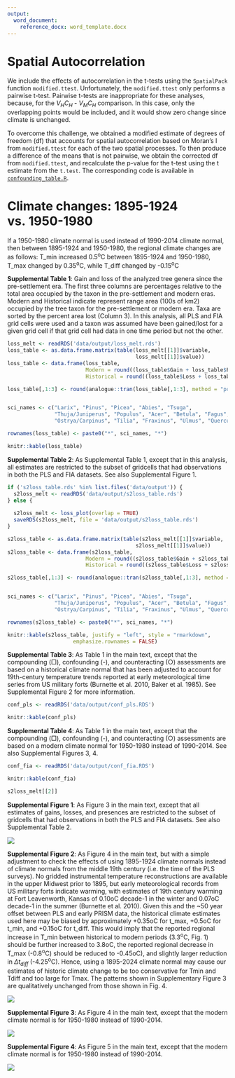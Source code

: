 ```yaml
---
output:
  word_document: 
    reference_docx: word_template.docx  
---
```


# Spatial Autocorrelation

We include the effects of autocorrelation in the t-tests using the `SpatialPack` function `modified.ttest`. Unfortunately, the `modified.ttest` only performs a pairwise t-test.  Pairwise t-tests are inappropriate for these analyses, because, for the $V_{H}C_{H}$ - $V_{M}C_{H}$ comparison.  In this case, only the overlapping points would be included, and it would show zero change since climate is unchanged.

To overcome this challenge, we obtained a modified estimate of degrees of freedom (df) that accounts for spatial autocorrelation based on Moran's I from `modified.ttest` for each of the two spatial processes. To then produce a difference of the means that is not pairwise, we obtain the corrected df from `modified.ttest`, and recalculate the p-value for the t-test using the t estimate from the `t.test`. The corresponding code is available in [`confounding_table.R`](https://github.com/PalEON-Project/Composition_Climate/blob/master/R/confounding_table.R).

# Climate changes:  1895-1924 vs. 1950-1980

If a 1950-1980 climate normal is used instead of 1990-2014 climate normal, then between 1895-1924 and 1950-1980, the regional climate changes are as follows: T_min increased 0.5^o^C between 1895-1924 and 1950-1980, T_max changed by 0.35^o^C, while T_diff changed by -0.15^o^C

**Supplemental Table 1**:  Gain and loss of the analyzed tree genera since the pre-settlement era. The first three columns are percentages relative to the total area occupied by the taxon in the pre-settlement and modern eras. Modern and Historical indicate represent range area (100s of km2) occupied by the tree taxon for the pre-settlement or modern era. Taxa are sorted by the percent area lost (Column 3).  In this analysis, all PLS and FIA grid cells were used and a taxon was assumed have been gained/lost for a given grid cell if that grid cell had data in one time period but not the other. 

```r

loss_melt <- readRDS('data/output/loss_melt.rds')
loss_table <- as.data.frame.matrix(table(loss_melt[[1]]$variable,
                                         loss_melt[[1]]$value))
loss_table <- data.frame(loss_table, 
                         Modern = round((loss_table$Gain + loss_table$Presence) * .064, 0),
                         Historical = round((loss_table$Loss + loss_table$Presence ) * .064, 0))

loss_table[,1:3] <- round(analogue::tran(loss_table[,1:3], method = "proportion") * 100,1)


sci_names <- c("Larix", "Pinus", "Picea", "Abies", "Tsuga",
               "Thuja/Juniperus", "Populus", "Acer", "Betula", "Fagus", 
               "Ostrya/Carpinus", "Tilia", "Fraxinus", "Ulmus", "Quercus")

rownames(loss_table) <- paste0("*", sci_names, "*")

knitr::kable(loss_table)

```

**Supplemental Table 2**:  As Supplemental Table 1, except that in this analysis, all estimates are restricted to the subset of gridcells that had observations in both the PLS and FIA datasets.  See also Supplemental Figure 1.

```r

if ('s2loss_table.rds' %in% list.files('data/output')) {
  s2loss_melt <- readRDS('data/output/s2loss_table.rds')
} else {
  
  s2loss_melt <- loss_plot(overlap = TRUE)
  saveRDS(s2loss_melt, file = 'data/output/s2loss_table.rds')
}

s2loss_table <- as.data.frame.matrix(table(s2loss_melt[[1]]$variable,
                                         s2loss_melt[[1]]$value))
s2loss_table <- data.frame(s2loss_table, 
                         Modern = round((s2loss_table$Gain + s2loss_table$Presence) * .064, 0),
                         Historical = round((s2loss_table$Loss + s2loss_table$Presence ) * .064, 0))

s2loss_table[,1:3] <- round(analogue::tran(s2loss_table[,1:3], method = "proportion") * 100,1)


sci_names <- c("Larix", "Pinus", "Picea", "Abies", "Tsuga",
               "Thuja/Juniperus", "Populus", "Acer", "Betula", "Fagus", 
               "Ostrya/Carpinus", "Tilia", "Fraxinus", "Ulmus", "Quercus")

rownames(s2loss_table) <- paste0("*", sci_names, "*")

knitr::kable(s2loss_table, justify = "left", style = "rmarkdown",
                     emphasize.rownames = FALSE)

```



**Supplemental Table 3**:  As Table 1 in the main text, except that the compounding (□), confounding (-), and counteracting (○) assessments are based on a historical climate normal that has been adjusted to account for 19th-century temperature trends reported at early meteorological time series from US military forts (Burnette et al. 2010, Baker et al. 1985).  See Supplemental Figure 2 for more information.

```r

conf_pls <- readRDS('data/output/conf_pls.RDS')

knitr::kable(conf_pls)
```

**Supplemental Table 4**: As Table 1 in the main text, except that the compounding (□), confounding (-), and counteracting (○) assessments are based on a modern climate normal for 1950-1980 instead of 1990-2014.  See also Supplemental Figures 3, 4.

```r

conf_fia <- readRDS('data/output/conf_fia.RDS')

knitr::kable(conf_fia)
```


```r

s2loss_melt[[2]]

```

**Supplemental Figure 1**:  As Figure 3 in the main text, except that all estimates of gains, losses, and presences are restricted to the subset of gridcells that had observations in both the PLS and FIA datasets.  See also Supplemental Table 2.

![](figures/boxplot_corrected_pls.png)

**Supplemental Figure 2**:  As Figure 4 in the main text, but with a simple adjustment to check the effects of using 1895-1924 climate normals instead of climate normals from the middle 19th century (i.e. the time of the PLS surveys).  No gridded instrumental temperature reconstructions are available in the upper Midwest prior to 1895, but early meteorological records from US military forts indicate warming, with estimates of 19th century warming at Fort Leavenworth, Kansas of 0.10oC decade-1 in the winter and 0.07oC decade-1 in the summer (Burnette et al. 2010).  Given this and the ~50 year offset between PLS and early PRISM data, the historical climate estimates used here may be biased by approximately +0.35oC for t_max, +0.5oC for t_min, and +0.15oC for t_diff. This would imply that the reported regional increase in T_min between historical to modern periods (3.3^o^C, Fig. 1) should be further increased to 3.8oC, the reported regional decrease in T_max  (-0.8^o^C) should be reduced to -0.45oC), and slightly larger reduction in $\Delta t_{diff}$ (-4.25^o^C). Hence, using a 1895-2024 climate normal may cause our estimates of historic climate change to be too conservative for Tmin and Tdiff and too large for Tmax.  The patterns shown in Supplementary Figure 3 are qualitatively unchanged from those shown in Fig. 4.
 
![](figures/boxplot_corrected_fia.png)

**Supplemental Figure 3**:  As Figure 4 in the main text, except that the modern climate normal is for 1950-1980 instead of 1990-2014.

![](figures/hellinger_pls.png)

**Supplemental Figure 4**:  As Figure 5 in the main text, except that the modern climate normal is for 1950-1980 instead of 1990-2014.

![](figures/hellinger_fia.png)
